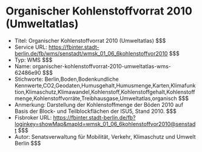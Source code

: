 # Organischer Kohlenstoffvorrat 2010 (Umweltatlas)
- Titel: Organischer Kohlenstoffvorrat 2010 (Umweltatlas) $$$
- Service URL: https://fbinter.stadt-berlin.de/fb/wms/senstadt/wmsk_01_06_6kohlenstoffvor2010 $$$
- Typ: WMS $$$
- Name: organischer-kohlenstoffvorrat-2010-umweltatlas-wms-62486e90 $$$
- Stichworte: Berlin,Boden,Bodenkundliche Kennwerte,CO2,Geodaten,Humusgehalt,Humusmenge,Karten,Klimafunktion,Klimaschutz,Klimawandel,Kohlenstoff,Kohlenstoffgehalt,Kohlenstoffmenge,Kohlenstoffvorräte,Treibhausgase,Umweltatlas,organisch $$$
- Anmerkung: Darstellung der Kohlenstoffmenge der Böden 2010 auf Basis der Block- und Teilblockflächen der ISU5, Stand 2010. $$$
- Fisbroker URL: https://fbinter.stadt-berlin.de/fb?loginkey=showMap&mapId=wmsk_01_06_6kohlenstoffvor2010@senstadt $$$
- Autor: Senatsverwaltung für Mobilität, Verkehr, Klimaschutz und Umwelt Berlin $$$
